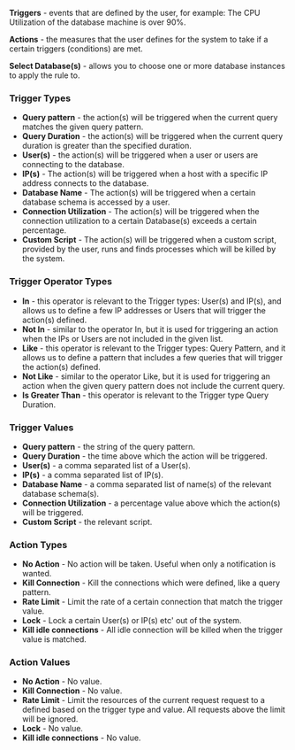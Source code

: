**Triggers** - events that are defined by the user, for example: The CPU Utilization of the database machine is over 90%.

**Actions** - the measures that the user defines for the system to take if a certain triggers (conditions) are met.

**Select Database(s)** - allows you to choose one or more database instances to apply the rule to.

### Trigger Types

* **Query pattern** - the action(s) will be triggered when the current query matches the given query pattern.
* **Query Duration** - the action(s) will be triggered when the current query duration is greater than the specified duration.
* **User(s)** - the action(s) will be triggered when a user or users are connecting to the database.
* **IP(s)** - The action(s) will be triggered when a host with a specific IP address connects to the database.
* **Database Name** - The action(s) will be triggered when a certain database schema is accessed by a user.
* **Connection Utilization** - The action(s) will be triggered when the connection utilization to a certain Database(s) exceeds a certain percentage.
* **Custom Script** - The action(s) will be triggered when a custom script, provided by the user, runs and finds processes which will be killed by the system.

### Trigger Operator Types

* **In** - this operator is relevant to the Trigger types: User(s) and IP(s), and allows us to define a few IP addresses or Users that will trigger the action(s) defined.
* **Not In** - similar to the operator In, but it is used for triggering an action when the IPs or Users are not included in the given list.
* **Like** - this operator is relevant to the Trigger types: Query Pattern, and it allows us to define a pattern that includes a few queries that will trigger the action(s) defined.
* **Not Like** - similar to the operator Like, but it is used for triggering an action when the given query pattern does not include the current query.
* **Is Greater Than** - this operator is relevant to the Trigger type Query Duration.

### Trigger Values

* **Query pattern** - the string of the query pattern.
* **Query Duration** - the time above which the action will be triggered.
* **User(s)** - a comma separated list of a User(s).
* **IP(s)** - a comma separated list of IP(s).
* **Database Name** - a comma separated list of name(s) of the relevant database schema(s).
* **Connection Utilization** - a percentage value above which the action(s) will be triggered.
* **Custom Script** - the relevant script.

### Action Types

* **No Action** - No action will be taken. Useful when only a notification is wanted.
* **Kill Connection** - Kill the connections which were defined, like a query pattern.
* **Rate Limit** - Limit the rate of a certain connection that match the trigger value.
* **Lock** - Lock a certain User(s) or IP(s) etc' out of the system.
* **Kill idle connections** - All idle connection will be killed when the trigger value is matched.

### Action Values

* **No Action** - No value.
* **Kill Connection** - No value.
* **Rate Limit** - Limit the resources of the current request request to a defined based on the trigger type and value. All requests above the limit will be ignored.
* **Lock** - No value.
* **Kill idle connections** - No value.